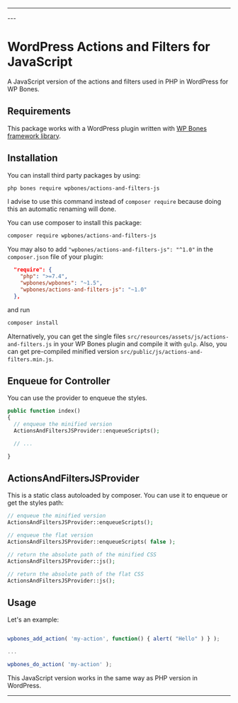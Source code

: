 
---
<DocsBoilerplateDemo slug="packages" />
---

# WordPress Actions and Filters for JavaScript

<Poser name="wpbones/actions-and-filters-js" />

A JavaScript version of the actions and filters used in PHP in WordPress for WP Bones.

## Requirements

This package works with a WordPress plugin written with [WP Bones framework library](https://github.com/wpbones/WPBones).

## Installation

You can install third party packages by using:

```sh copy
php bones require wpbones/actions-and-filters-js
```

I advise to use this command instead of `composer require` because doing this an automatic renaming will done.

You can use composer to install this package:

```sh copy
composer require wpbones/actions-and-filters-js
```

You may also to add `"wpbones/actions-and-filters-js": "^1.0"` in the `composer.json` file of your plugin:

```json copy filename="composer.json" {4}
  "require": {
    "php": ">=7.4",
    "wpbones/wpbones": "~1.5",
    "wpbones/actions-and-filters-js": "~1.0"
  },
```

and run

```sh copy
composer install
```

Alternatively, you can get the single files `src/resources/assets/js/actions-and-filters.js` in your WP Bones plugin and compile it with `gulp`.
Also, you can get pre-compiled minified version `src/public/js/actions-and-filters.min.js`.

## Enqueue for Controller

You can use the provider to enqueue the styles.

```php copy
public function index()
{
  // enqueue the minified version
  ActionsAndFiltersJSProvider::enqueueScripts();

  // ...

}
```

## ActionsAndFiltersJSProvider

This is a static class autoloaded by composer. You can use it to enqueue or get the styles path:

```php copy
// enqueue the minified version
ActionsAndFiltersJSProvider::enqueueScripts();

// enqueue the flat version
ActionsAndFiltersJSProvider::enqueueScripts( false );

// return the absolute path of the minified CSS
ActionsAndFiltersJSProvider::js();

// return the absolute path of the flat CSS
ActionsAndFiltersJSProvider::js();
```

## Usage

Let's an example:

```js copy

wpbones_add_action( 'my-action', function() { alert( "Hello" ) } );

...

wpbones_do_action( 'my-action' );

```

This JavaScript version works in the same way as PHP version in WordPress.

---
<DocsBoilerplateDemo slug="packages" />